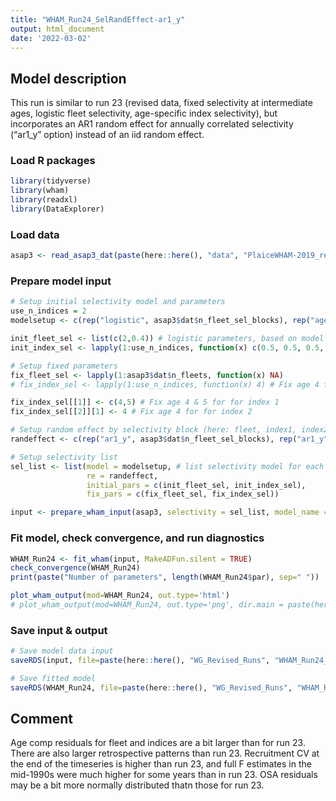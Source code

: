 ```yaml
---
title: "WHAM_Run24_SelRandEffect-ar1_y"
output: html_document
date: '2022-03-02'
---
```


## Model description
This run is similar to run 23 (revised data, fixed selectivity at intermediate ages, logistic fleet selectivity, age-specific index selectivity), but incorporates an AR1 random effect for annually correlated selectivity ("ar1_y" option) instead of an iid random effect.

### Load R packages
```r
library(tidyverse)
library(wham)
library(readxl)
library(DataExplorer)
```

### Load data
```r
asap3 <- read_asap3_dat(paste(here::here(), "data", "PlaiceWHAM-2019_revised_NEFSC-LW-WAA.DAT", sep="/"))
```

### Prepare model input
```r
# Setup initial selectivity model and parameters
use_n_indices = 2
modelsetup <- c(rep("logistic", asap3$dat$n_fleet_sel_blocks), rep("age-specific", use_n_indices))

init_fleet_sel <- list(c(2,0.4)) # logistic parameters, based on model type
init_index_sel <- lapply(1:use_n_indices, function(x) c(0.5, 0.5, 0.5, 1, 1, 0.5, 0.5, 0.5, 0.5, 0.5, 0.5))

# Setup fixed parameters
fix_fleet_sel <- lapply(1:asap3$dat$n_fleets, function(x) NA) 
# fix_index_sel <- lapply(1:use_n_indices, function(x) 4) # Fix age 4 for both indices,  NA means do not fix 

fix_index_sel[[1]] <- c(4,5) # Fix age 4 & 5 for for index 1
fix_index_sel[[2]][1] <- 4 # Fix age 4 for for index 2

# Setup random effect by selectivity block (here: fleet, index1, index2)
randeffect <- c(rep("ar1_y", asap3$dat$n_fleet_sel_blocks), rep("ar1_y", use_n_indices))

# Setup selectivity list
sel_list <- list(model = modelsetup, # list selectivity model for each fleet and index
                 re = randeffect,
                 initial_pars = c(init_fleet_sel, init_index_sel),
                 fix_pars = c(fix_fleet_sel, fix_index_sel))

input <- prepare_wham_input(asap3, selectivity = sel_list, model_name = "WHAM_Run24") 
```

### Fit model, check convergence, and run diagnostics
```r
WHAM_Run24 <- fit_wham(input, MakeADFun.silent = TRUE) 
check_convergence(WHAM_Run24)
print(paste("Number of parameters", length(WHAM_Run24$par), sep=" "))

plot_wham_output(mod=WHAM_Run24, out.type='html')
# plot_wham_output(mod=WHAM_Run24, out.type='png', dir.main = paste(here::here(), "WHAM_Run24", sep="/"))
```

### Save input & output
```r
# Save model data input
saveRDS(input, file=paste(here::here(), "WG_Revised_Runs", "WHAM_Run24_SelRandEffect-ar1_y", "WHAM_Run24_input.rds", sep="/"))

# Save fitted model
saveRDS(WHAM_Run24, file=paste(here::here(), "WG_Revised_Runs", "WHAM_Run24_SelRandEffect-ar1_y", "WHAM_Run24_model.rds", sep="/"))
```

## Comment
Age comp residuals for fleet and indices are a bit larger than for run 23. There are also larger retrospective patterns than run 23. Recruitment CV at the end of the timeseries is higher than run 23, and full F estimates in the mid-1990s were much higher for some years than in run 23. OSA residuals may be a bit more normally distributed thatn those for run 23.


